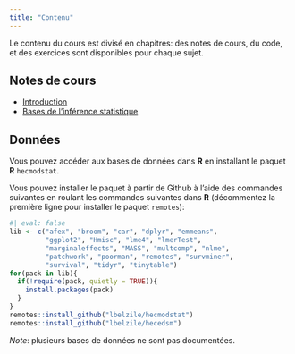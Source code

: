 ```yaml
---
title: "Contenu"
---
```




Le contenu du cours est divisé en chapitres: des notes de cours, du code,  et des exercices sont disponibles pour chaque sujet.

## Notes de cours

- [Introduction](https://lbelzile.github.io/math60604/introduction.html)
- [Bases de l'inférence statistique](https://lbelzile.github.io/math60604/inference.html)
<!-- - [Régression linéaire (incomplet)](https://lbelzile.github.io/math60604/regression-lineaire.html) -->
<!-- - [Régression linéaire (anglais)](https://lbelzile.github.io/math60604a/linear-regression.html) -->
<!-- - [Vraisemblance (anglais)](https://lbelzile.github.io/math60604a/likelihood.html) -->
<!-- - [Modèles linéaires généralisés (anglais)](https://lbelzile.github.io/math60604a/generalized-linear-models.html) -->
<!-- - [Données corrélées et longitudinales (incomplet)](https://lbelzile.github.io/math60604/donnees-correlees-longitudinales.html) -->
<!-- - [Modèles linéaires mixtes (incomplet)](https://lbelzile.github.io/math60604/modeles-lineaires-mixtes.html) -->
<!-- - [Analyse de survie (anglais)](https://lbelzile.github.io/math60604a/survival.html) -->


## Données

Vous pouvez accéder aux bases de données dans **R** en installant le paquet **R** `hecmodstat`.

Vous pouvez installer le paquet à partir de Github à l'aide des commandes suivantes en roulant les commandes suivantes dans **R** (décommentez la première ligne pour installer le paquet `remotes`):

```r
#| eval: false
lib <- c("afex", "broom", "car", "dplyr", "emmeans",
         "ggplot2", "Hmisc", "lme4", "lmerTest", 
         "marginaleffects", "MASS", "multcomp", "nlme", 
         "patchwork", "poorman", "remotes", "survminer",
         "survival", "tidyr", "tinytable")
for(pack in lib){
  if(!require(pack, quietly = TRUE)){
    install.packages(pack)
  }
}
remotes::install_github("lbelzile/hecmodstat")
remotes::install_github("lbelzile/hecedsm")
```

*Note*: plusieurs bases de données ne sont pas documentées.

<!--

## Quiz

Pour ouvrir un quiz dans votre navigateur, tapez un des commandes suivantes dans une console **R** pour ouvrir le quiz dans un navigateur web.

```r
#| eval: false
learnr::run_tutorial("intro", package = "hecmodstat")
learnr::run_tutorial("vraisemblance", package = "hecmodstat")
learnr::run_tutorial("survie", package = "hecmodstat")
```

-->
